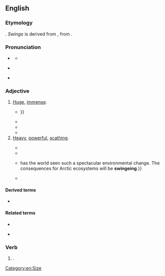 ==English==
{{was wotd|2017|November|18}}

===Etymology===
{{suffix|en|swinge|ing}}. ''Swinge'' is derived from {{inh|en|enm|swengen||to strike}}, from {{inh|en|ang|swengan||to dash, strike; to cause to swing}}.

===Pronunciation===
* {{a|RP}} {{IPA|en|/ˈswɪn(d)ʒɪŋ/}}
** {{audio|en|LL-Q1860 (eng)-Vealhurl-swingeing.wav|Audio (RP)}}
* {{a|GA}} {{IPA|en|/ˈswɪndʒɪŋ/}}
* {{hyphenation|en|swinge|ing}}

===Adjective===
{{en-adj}}

# {{lb|en|chiefly|Britain}} [[huge|Huge]], [[immense]].
#: {{syn|en|whopping|Thesaurus:large}}
#* {{quote-book|en|author=W[illiam] M[offat]|title=Hesperi-neso-graphia: Or, A Description of the Western Isle. In Eight Canto’s|edition=4th|location=London|publisher=Printed and sold by J. Baker, at the Black-Boy in [[w:Paternoster Row|Pater-Noster-Row]]|year=1716|section=canto II|page=7|pageurl=https://books.google.com/books?id=cxNgAAAAcAAJ&pg=PA7|oclc=54152542|passage=And when Occaſion did require, / In midſt of Houſe a mighty Fire, / Of black dry'd Earth and '''ſwingeing''' Blocks / Was made, enough to roaſt an Ox; {{...}}}}
#* {{quote-book|en|author=William Harrison Ainsworth|authorlink=William Harrison Ainsworth|chapter=Abel’s Interview with the Miser—Unexpected Appearance of Randulph and Cordwell Firebras—Result of the Meeting|title=The Miser’s Daughter: A Tale|location=London; New York, N.Y.|publisher=[[w:Routledge|G[eorge] Routledge & Co.]], [[w:Farringdon Road|Farringdon Street]]; New York, 18, Beekman Street|year=1855|page=123|pageurl=https://books.google.com/books?id=_b4BAAAAQAAJ&pg=PA123|oclc=643588782|passage="Let him pursue his own course," said Diggs, taking up a pen, and making some hasty memoranda on a sheet of paper. "We shall have '''swingeing''' damages—'''swingeing''' damages."}}
#* {{quote-journal|en|year=1962|month=December|title=Beyond the Channel: European timetables: The winter train services|journal=Modern Railways|page=413|text=A shock for passengers by the Dover-Dunkerque "Night Ferry" is the '''swingeing''' increases in berth rates for those who are not travelling in the sleeping cars.}}
#* {{quote-journal|en|title=The Observer view on triggering article 50: As Britain hurtles towards the precipice, truth and democracy are in short supply|url=https://www.theguardian.com/commentisfree/2017/mar/26/observer-editorial-triggering-of-article-50-jeopardises-60-years-of-unparalleled-peace|archiveurl=https://web.archive.org/web/20170517091650/https://www.theguardian.com/commentisfree/2017/mar/26/observer-editorial-triggering-of-article-50-jeopardises-60-years-of-unparalleled-peace|archivedate=17 May 2017|newspaper={{w|The Observer}}|location=London|date=27 March 2017|passage=Every day produces more evidence that this hard Tory Brexit is a disaster in the making. Carmakers and other export manufacturers, fearing '''swingeing''' tariffs, are demanding special protections and exemptions or else they leave.}}
# [[heavy|Heavy]], [[powerful]], [[scathing]].
#: {{ux|en|a '''swingeing''' verbal attack}}
#* {{quote-book|en|author=Samuel W[hite] Baker|authorlink=Samuel Baker|chapter=IV|title=Cast Up by the Sea|location=London|publisher=[[w:Macmillan Publishers|Macmillan and Co.]]|year=1869|pages=80–81|pageurl=https://books.google.com/books?id=cNoBAAAAQAAJ&pg=PA81|oclc=557933199|passage=Steven's cold blood was now heated, and springing from the ground, he rushed forward utterly regardless of science, and with his head down, protected by his bended arm, he closed with a '''swingeing''' right-handed hit that unfortunately caught Ned upon the ear, and sent him reeling, and for the instant half stunned, upon one side.}}
#* {{quote-book|en|author=John Baglow|chapter=Uncouth Dilemmas|title=Hugh MacDiarmid: The Poetry of Self|location=Kingston, Ont.; Montreal, Que.|publisher={{w|McGill-Queen's University Press}}|year=1987|page=64|pageurl=https://books.google.com/books?id=w1EBBAAAQBAJ&pg=PA64|isbn=978-0-7735-0571-1|passage=With the publication of ''Drunk Man'' &#91;''{{w|A Drunk Man Looks at the Thistle}}'' (1926)&#93; [[w:Hugh MacDiarmid|[Hugh] MacDiarmid]] revealed that he had developed from an accomplished and sometimes brilliant miniaturist into a major poet. The poem represents the high-water mark of his work in Scots and probably of his writing as a whole. Maturity of utterance and sophistication of expression combine in a '''swingeing''', energetic exploration of his situation which he never surpassed.}}
#* {{quote-journal|en|author=James Astill|title=Special Report: The Melting North|url=http://www.economist.com/node/21556798|archiveurl=https://web.archive.org/web/20170120201536/http://www.economist.com/node/21556798|archivedate=20 January 2017|newspaper={{w|The Economist}}|date=16 June 2012|page=4|passage=Perhaps not since the felling of America's vast forests in the 19th century, {{...}} has the world seen such a spectacular environmental change. The consequences for Arctic ecosystems will be '''swingeing'''.}}
#* {{quote-web |en |work={{w|the Guardian}} |publisher={{w|Guardian Media Group}} |date=2022-02-28 |accessdate=2022-02-28 |author=Patrick Wintour |text=Switzerland, a bastion of neutrality through two world wars, has decided to adopt wholesale '''swingeing''' EU sanctions against the Russian central bank, freezing as much as billions of dollars in assets and massively increasing the pressure on the Russian economy. |url=https://www.theguardian.com/world/2022/feb/28/switzerland-adopts-wholesale-eu-sanctions-against-russia}}

====Derived terms====
* {{l|en|swingeingly}}

====Related terms====
* {{l|en|swinge}}
* {{l|en|swinger||one who swinges; anything very large, forcible, or astonishing}} {{qualifier|obsolete|slang}}

===Verb===
{{head|en|verb form}}

# {{lb|en|archaic}} {{present participle of|en|swinge|nocat=1}}.

[[Category:en:Size]]